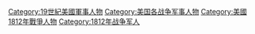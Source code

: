 [[Category:19世紀美國軍事人物|Category:19世紀美國軍事人物]]
[[Category:美国各战争军事人物|Category:美国各战争军事人物]]
[[Category:美國1812年戰爭人物|Category:美國1812年戰爭人物]]
[[Category:1812年战争军人|Category:1812年战争军人]]